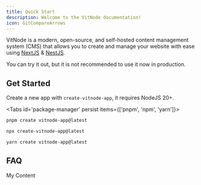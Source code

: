 ```yaml
---
title: Quick Start
description: Welcome to the VitNode documentation!
icon: GitCompareArrows
---
```


VitNode is a modern, open-source, and self-hosted content management system (CMS) that allows you to create and manage your website with ease using [NextJS](https://nextjs.org/) & [NestJS](https://nestjs.com/).


<Callout title="🛠️ VitNode is still in development!" type="warn">
  You can try it out, but it is not recommended to use it now in production.
</Callout>


## Get Started

Create a new app with `create-vitnode-app`, it requires NodeJS 20+.

<Tabs id='package-manager' persist items={['pnpm', 'npm', 'yarn']}>

```bash tab="pnpm"
pnpm create vitnode-app@latest
```

```bash tab="npm"
npx create-vitnode-app@latest
```

```bash tab="yarn"
yarn create vitnode-app@latest
```

</Tabs>

## FAQ


<Accordions>
  <Accordion title="Why VitNode?">My Content</Accordion>
</Accordions>
